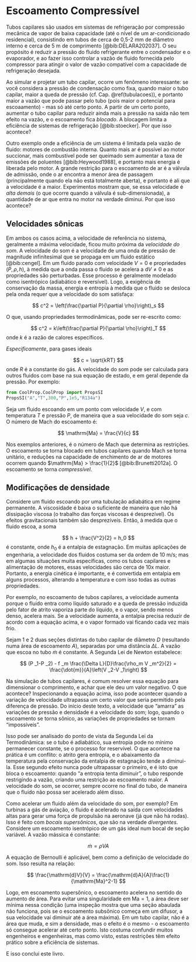 # Escoamento Compressível {#compressivel}

Tubos capilares são usados em sistemas de refrigeração por compressão mecânica de vapor de baixa capacidade (até o nível de um ar-condicionado residencial), consistindo em tubos de cerca de 0,5-2 mm de diâmetro interno e cerca de 5 m de comprimento [@bib:DELARA202037]. O seu propósito é reduzir a pressão do fluido refrigerante entre o condensador e o evaporador, e ao fazer isso controlar a vazão de fluido fornecida pelo compressor para atingir o valor de vazão compatível com a capacidade de refrigeração desejada.

Ao simular e projetar um tubo capilar, ocorre um fenômeno interessante: se você considera a pressão de condensação como fixa, quando maior o tubo capilar, maior a queda de pressão (cf. Cap. \@ref(tubulacoes)), e portanto maior a vazão que pode passar pelo tubo (pois maior o potencial para escoaamento) - mas só até certo ponto. A partir de um certo ponto, aumentar o tubo capilar para reduzir ainda mais a pressão na saída não tem efeito na vazão, e o escoamento fica *blocado*. A blocagem limita a eficiência de sistemas de refrigeração [@bib:stoecker]. Por que isso acontece?

Outro exemplo onde a eficiência de um sistema é limitada pela vazão de fluido: motores de combustão interna. Quanto mais ar é possível ao motor succionar, mais combustível pode ser queimado sem aumentar a taxa de emissões de poluentes [@bib:Heywood1988], e portanto mais energia é liberada pelo motor. A grande restrição para o escoamento de ar é a válvula de admissão, onde o ar encontra a menor área de passagem (principalmente quando ela não está totalmente aberta), e portanto é ali que a velocidade é a maior. Experimentos mostram que, se essa velocidade é *alta demais* (o que ocorre quando a válvula é sub-dimensionada), a quantidade de ar que entra no motor na verdade diminui. Por que isso acontece?

## Velocidades sônicas

Em ambos os casos acima, a velocidade de referência no sistema, geralmente a máxima velocidade, ficou muito próxima da *velocidade do som*. A velocidade do som é a velocidade de uma onda de pressão de magnitude infinitesimal que se propaga em um fluido estático [@bib:cengel]. Em um fluido parado com velocidade $V = 0$ e propriedades ($P,\rho,h$), à medida que a onda passa o fluido se acelera a $\mathrm{d}V \ne 0$ e as propriedades são perturbadas. Esse processo é geralmente modelado como isentrópico (adiabático e reversível). Logo, a exigência de conservação da massa, energia e entropia à medida que o fluido se desloca pela onda requer que a velocidade do som satisfaça:

$$
c^2 = \left(\frac{\partial P}{\partial \rho}\right)_s
$$

O que, usando propriedades termodinâmicas, pode ser re-escrito como:

$$
c^2 = k\left(\frac{\partial P}{\partial \rho}\right)_T
$$
onde $k$ é a razão de calores específicos.

*Especificamente*, para gases ideais

$$
c = \sqrt{kRT}
$$
onde $R$ é a constante do gás. A velocidade do som pode ser calculada para outros fluidos com base na sua equação de estado, e em geral depende da pressão. Por exemplo:

``` python
from CoolProp.CoolProp import PropsSI
PropsSI("A","T",300,"P",1e5,"R134a")
```

Seja um fluido escoando em um ponto com velocidade $V$, e com temperatura $T$ e pressão $P$, de maneira que a sua velocidade do som seja $c$. O número de Mach do escoamento é:

$$
\mathrm{Ma} = \frac{V}{c}
$$

Nos exemplos anteriores, é o número de Mach que determina as restrições. O escoamento se torna blocado em tubos capilares quando Mach se torna unitário, e reduções na capacidade de enchimento de ar de motores ocorrem quando $\mathrm{Ma} > \frac{1}{2}$ [@bib:Brunetti2012a]. O escoamento se torna *compressível*.

## Modificações de densidade

Considere um fluido escoando por uma tubulação adiabática em regime permanente. A viscosidade é baixa o suficiente de maneira que não há dissipação viscosa (o trabalho das forças viscosas é desprezível). Os efeitos gravitacionais também são desprezíveis. Então, à medida que o fluido escoa, a soma

$$
h + \frac{V^2}{2} = h_0
$$
é constante, onde $h_0$ é a entalpia de estagnação. Em muitas aplicações de engenharia, a velocidade dos fluidos costuma ser da ordem de 10 m/s; mas em algumas situações muita específicas, como os tubos capilares e alimentação de motores, essas velocidades são cerca de 10x maior. Portanto, a energia cinética é importante, e é convertida em entalpia em alguns processos, alterando a temperatura e com isso todas as outras propriedades. 

Por exemplo, no escoamento de tubos capilares, a velocidade aumenta porque o fluido entra como líquido saturado e a queda de pressão induzida pelo fator de atrito vaporiza parte do líquido, e o vapor, sendo menos denso, acelera mais. Se a velocidade aumenta, a entalpia precisa reduzir de acordo com a equação acima, e o vapor formado vai ficando cada vez mais frio.

Sejam 1 e 2 duas seções distintas do tubo capilar de diâmetro $D$ (resultando numa área de escoamento $A$), separadas por uma distância $\Delta L$. A vazão que escoa no tubo $\dot{m}$ é constante. A Segunda Lei de Newton estabelece:

$$
(P _1-P _2) - f _m \frac{\Delta L}{D}\frac{\rho_m V _m^2}{2} = \frac{\dot{m}}{A}\left(V _2-V _1\right)
$$

Na simulação de tubos capilares, é comum resolver essa equação para dimensionar o comprimento, e achar que ele deu um valor negativo. O que acontece? Inspecionando a equação acima, isso pode acontecer quando a variação de velocidade ultrapassa um certo valor que seria permitido pela diferença de pressão. Do início deste texto, a velocidade que "amarra" as variações de pressão e densidade é a velocidade do som; logo, quando o escoamento se torna sônico, as variações de propriedades se tornam "impossíveis".

Isso pode ser analisado do ponto de vista da Segunda Lei da Termodinâmica: se o tubo é adiabático, sua entropia pode no mínimo permanecer constante, se o processo for reservível. O que acontece na prática é um conflito: o atrito gera entropia, e o abaixamento da temperatura pela conservação da entalpia de estagnação tende a diminui-la. Esse segundo efeito nunca pode ultrapassar o primeiro, e é isto que bloca o escoamento: quando "a entropia tenta diminuir", o tubo responde restrigindo a vazão, criando uma restrição ao escoamento maior.  A velocidade do som, se ocorrer, sempre ocorre no final do tubo, de maneira que o fluido não possa ser acelerado além disso.

Como acelerar um fluido além da velocidade do som, por exemplo? Em turbinas a gás de aviação, o fluido é acelerado na saída com velocidades altas para gerar uma força de propulsão na aeronave (já que não há rodas). Isso é feito com *bocais supersônicos*, que são na verdade *divergentes*. Considere um escoamento isentrópico de um gás ideal num bocal de seção variável. A vazão mássica é constante:

$$
\dot{m} = \rho V A
$$

A equação de Bernoulli é aplicável, bem como a definição de velocidade do som. Isso resulta na relação:

$$
\frac{\mathrm{d}V}{V} = \frac{\mathrm{d}A}{A}\frac{1}{\mathrm{Ma}^2-1}
$$

Logo, em escoamento supersônico, o escoamento acelera no sentido do aumento de área. Para evitar uma singularidade em $\mathrm{Ma}=1$, a área deve ser mínima nessa condição (uma inspeção mostra que uma seção abaulada não funciona, pois se o escoamento subsônico começa em um difusor, a sua velocidade vai diminuir até a área máxima). Em um tubo capilar, não é a área que muda, e sim a densidade, mas o efeito é o mesmo - o escoamento só consegue acelerar até certo ponto. Isto costuma confundir muitos engenheiros e engenheiras, mas como visto, estas restrições têm efeito prático sobre a eficiência de sistemas.

E isso conclui este livro.
